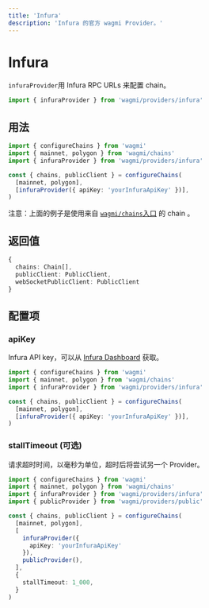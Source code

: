 ```yaml
---
title: 'Infura'
description: 'Infura 的官方 wagmi Provider。'
---
```



# Infura

`infuraProvider`用 Infura RPC URLs 来配置 chain。

```ts
import { infuraProvider } from 'wagmi/providers/infura'
```

## 用法

```ts
import { configureChains } from 'wagmi'
import { mainnet, polygon } from 'wagmi/chains'
import { infuraProvider } from 'wagmi/providers/infura'

const { chains, publicClient } = configureChains(
  [mainnet, polygon],
  [infuraProvider({ apiKey: 'yourInfuraApiKey' })],
)
```

注意：上面的例子是使用来自 [`wagmi/chains`入口](/react/chains#wagmichains) 的 chain 。

## 返回值

```ts
{
  chains: Chain[],
  publicClient: PublicClient,
  webSocketPublicClient: PublicClient
}
```

## 配置项

### apiKey

Infura API key，可以从 [Infura Dashboard](https://infura.io/login) 获取。

```ts {7}
import { configureChains } from 'wagmi'
import { mainnet, polygon } from 'wagmi/chains'
import { infuraProvider } from 'wagmi/providers/infura'

const { chains, publicClient } = configureChains(
  [mainnet, polygon],
  [infuraProvider({ apiKey: 'yourInfuraApiKey' })],
)
```

### stallTimeout (可选)

请求超时时间，以毫秒为单位，超时后将尝试另一个 Provider。

```ts {11}
import { configureChains } from 'wagmi'
import { mainnet, polygon } from 'wagmi/chains'
import { infuraProvider } from 'wagmi/providers/infura'
import { publicProvider } from 'wagmi/providers/public'

const { chains, publicClient } = configureChains(
  [mainnet, polygon],
  [
    infuraProvider({
      apiKey: 'yourInfuraApiKey'
    }),
    publicProvider(),
  ],
  {
    stallTimeout: 1_000,
  }
)
```
